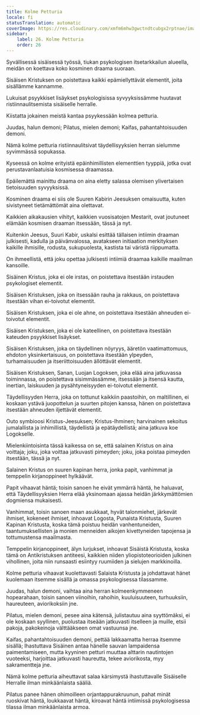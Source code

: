 ```yaml
---
title: Kolme Petturia
locale: fi
statusTranslation: automatic
coverImage: https://res.cloudinary.com/xmfm6mhw3gwctndtcubgx2rptnae/image/upload/v1741354419/small_cover_la_gran_rebelion_28716e29d2.webp
sidebar:
    label: 26. Kolme Petturia
    order: 26
---
```

Syvällisessä sisäisessä työssä, tiukan psykologisen itsetarkkailun alueella, meidän on koettava koko kosminen draama suoraan.

Sisäisen Kristuksen on poistettava kaikki epämiellyttävät elementit, joita sisällämme kannamme.

Lukuisat psyykkiset lisäykset psykologisissa syvyyksissämme huutavat ristiinnaulitsemista sisäiselle herralle.

Kiistatta jokainen meistä kantaa psyykessään kolmea petturia.

Juudas, halun demoni; Pilatus, mielen demoni; Kaifas, pahantahtoisuuden demoni.

Nämä kolme petturia ristiinnaulitsivat täydellisyyksien herran sielumme syvimmässä sopukassa.

Kyseessä on kolme erityistä epäinhimillisten elementtien tyyppiä, jotka ovat perustavanlaatuisia kosmisessa draamassa.

Epäilemättä mainittu draama on aina eletty salassa olemisen ylivertaisen tietoisuuden syvyyksissä.

Kosminen draama ei siis ole Suuren Kabirin Jeesuksen omaisuutta, kuten sivistyneet tietämättömät aina olettavat.

Kaikkien aikakausien vihityt, kaikkien vuosisatojen Mestarit, ovat joutuneet elämään kosmisen draaman itsessään, tässä ja nyt.

Kuitenkin Jeesus, Suuri Kabir, uskalsi esittää tällaisen intiimin draaman julkisesti, kadulla ja päivänvalossa, avatakseen initiaation merkityksen kaikille ihmisille, rodusta, sukupuolesta, kastista tai väristä riippumatta.

On ihmeellistä, että joku opettaa julkisesti intiimiä draamaa kaikille maailman kansoille.

Sisäinen Kristus, joka ei ole irstas, on poistettava itsestään irstauden psykologiset elementit.

Sisäisen Kristuksen, joka on itsessään rauha ja rakkaus, on poistettava itsestään vihan ei-toivotut elementit.

Sisäisen Kristuksen, joka ei ole ahne, on poistettava itsestään ahneuden ei-toivotut elementit.

Sisäisen Kristuksen, joka ei ole kateellinen, on poistettava itsestään kateuden psyykkiset lisäykset.

Sisäisen Kristuksen, joka on täydellinen nöyryys, ääretön vaatimattomuus, ehdoton yksinkertaisuus, on poistettava itsestään ylpeyden, turhamaisuuden ja itseriittoisuuden ällöttävät elementit.

Sisäisen Kristuksen, Sanan, Luojan Logoksen, joka elää aina jatkuvassa toiminnassa, on poistettava sisimmässämme, itsessään ja itsensä kautta, inertian, laiskuuden ja pysähtyneisyyden ei-toivotut elementit.

Täydellisyyden Herra, joka on tottunut kaikkiin paastoihin, on maltillinen, ei koskaan ystävä juopottelun ja suurten pitojen kanssa, hänen on poistettava itsestään ahneuden iljettävät elementit.

Outo symbioosi Kristus-Jeesuksen; Kristus-Ihminen; harvinainen sekoitus jumalallista ja inhimillistä, täydellistä ja epätäydellistä; aina jatkuva koe Logokselle.

Mielenkiintoisinta tässä kaikessa on se, että salainen Kristus on aina voittaja; joku, joka voittaa jatkuvasti pimeyden; joku, joka poistaa pimeyden itsestään, tässä ja nyt.

Salainen Kristus on suuren kapinan herra, jonka papit, vanhimmat ja temppelin kirjanoppineet hylkäävät.

Papit vihaavat häntä; toisin sanoen he eivät ymmärrä häntä, he haluavat, että Täydellisyyksien Herra elää yksinomaan ajassa heidän järkkymättömien dogmiensa mukaisesti.

Vanhimmat, toisin sanoen maan asukkaat, hyvät talonmiehet, järkevät ihmiset, kokeneet ihmiset, inhoavat Logosta, Punaista Kristusta, Suuren Kapinan Kristusta, koska tämä poistuu heidän vanhentuneiden, taantumuksellisten ja monien menneiden aikojen kivettyneiden tapojensa ja tottumustensa maailmasta.

Temppelin kirjanoppineet, älyn lurjukset, inhoavat Sisäistä Kristusta, koska tämä on Antikristuksen antiteesi, kaikkien niiden yliopistoteorioiden julkinen vihollinen, joita niin runsaasti esiintyy ruumiiden ja sielujen markkinoilla.

Kolme petturia vihaavat kuolettavasti Salaista Kristusta ja johdattavat hänet kuolemaan itsemme sisällä ja omassa psykologisessa tilassamme.

Juudas, halun demoni, vaihtaa aina herran kolmeenkymmeneen hopearahaan, toisin sanoen viinoihin, rahoihin, kuuluisuuteen, turhuuksiin, haureuteen, aviorikoksiin jne.

Pilatus, mielen demoni, pesee aina kätensä, julistautuu aina syyttömäksi, ei ole koskaan syyllinen, puolustaa itseään jatkuvasti itselleen ja muille, etsii pakoja, pakokeinoja välttääkseen omat vastuunsa jne.

Kaifas, pahantahtoisuuden demoni, pettää lakkaamatta herraa itsemme sisällä; Ihastuttava Sisäinen antaa hänelle sauvan lampaidensa paimentamiseen, mutta kyyninen petturi muuttaa alttarin nautintojen vuoteeksi, harjoittaa jatkuvasti haureutta, tekee aviorikosta, myy sakramentteja jne.

Nämä kolme petturia aiheuttavat salaa kärsimystä ihastuttavalle Sisäiselle Herralle ilman minkäänlaista sääliä.

Pilatus panee hänen ohimoilleen orjantappurakruunun, pahat minät ruoskivat häntä, loukkaavat häntä, kiroavat häntä intiimissä psykologisessa tilassa ilman minkäänlaista armoa.

